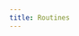 ```yaml
---
title: Routines
---
```



<HeadTitle title="Routines - | ODP CLI Docs" />

<ul className="grid grid-cols-1 gap-4 -ml-6">
  <NewReferenceCard
    title="Introduction to Routines"
    description="Create repeatable workflows with OpenBB routines that you can share with colleagues."
    url="routines/introduction-to-routines"
  />
  <NewReferenceCard
    title="Routine Macro Recorder"
    description="Leverage the macro recorder to quickly build your favourite workflow routines."
    url="routines/routine-macro-recorder"
  />
  <NewReferenceCard
    title="Advanced Routines"
    description="Become an ODP CLI power user by understanding routines inputs, setting variables, creating loops and more."
    url="routines/advanced-routines"
  />
</ul>
